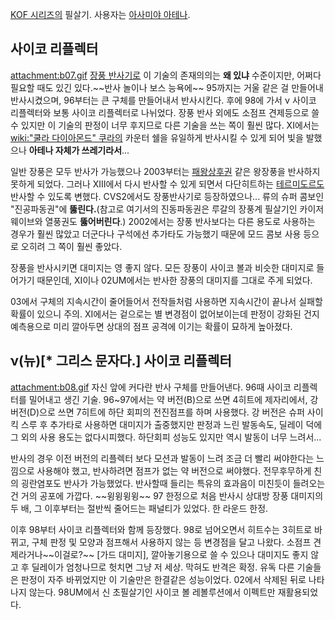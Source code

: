 [[KOF 시리즈]]의 필살기. 사용자는 [[아사미야 아테나]].

== 사이코 리플렉터 ==
attachment:b07.gif
[[장풍 반사기]]로 이 기술의 존재의의는 '''왜 있냐''' 수준이지만, 어쩌다 필요할 때도 있긴 있다.~~반사 놀이나 보스 능욕에~~ 95까지는 거울 같은 걸 만들어내 반사시켰으며, 96부터는 큰 구체를 만들어내서 반사시킨다. 후에 98에 가서 ν 사이코 리플렉터와 보통 사이코 리플렉터로 나뉘었다. 장풍 반사 외에도 소점프 견제등으로 쓸 수 있지만 이 기술의 판정이 너무 후지므로 다른 기술을 쓰는 쪽이 훨씬 많다. XI에서는 [[wiki:"쿨라 다이아몬드" 쿠라]]의 카운터 쉘을 유일하게 반사시킬 수 있게 되어 빛을 발했으나 '''아테나 자체가 쓰레기라서'''...

일반 장풍은 모두 반사가 가능했으나 2003부터는 [[패왕상후권]] 같은 왕장풍을 반사하지 못하게 되었다. 그러나 XIII에서 다시 반사할 수 있게 되면서 다단히트하는 [[테르미도르]]도 반사할 수 있도록 변했다. CVS2에서도 장풍반사기로 등장하였으나... 류의 슈퍼 콤보인 "진공파동권"에 '''뚫린다.'''(참고로 여기서의 진동파동권은 루갈의 장풍계 필살기인 카이저 웨이브와 열풍권도 '''뚫어버린다'''.) 2002에서는 장풍 반사보다는 다른 용도로 사용하는 경우가 훨씬 많았고 더군다나 구석에선 추가타도 가능했기 때문에 모드 콤보 사용 등으로 오히려 그 쪽이 훨씬 좋았다. 

장풍을 반사시키면 대미지는 영 좋지 않다. 모든 장풍이 사이코 볼과 비슷한 대미지로 들어가기 때문인데, XI이나 02UM에서는 반사한 장풍의 대미지를 그대로 주게 되었다.

03에서 구체의 지속시간이 줄어들어서 전작들처럼 사용하면 지속시간이 끝나서 실패할 확률이 있으니 주의. XI에서는 겉으로는 별 변경점이 없어보이는데 판정이 강화된 건지 예측용으로 미리 깔아두면 상대의 점프 공격에 이기는 확률이 묘하게 높아졌다.

== ν(뉴)[* 그리스 문자다.] 사이코 리플렉터 ==
attachment:b08.gif
자신 앞에 커다란 반사 구체를 만들어낸다. 96때 사이코 리플렉터를 밀어내고 생긴 기술. 96~97에서는 약 버전(B)으로 쓰면 4히트에 제자리에서, 강 버전(D)으로 쓰면 7히트에 하단 회피의 전진점프를 하며 사용했다. 강 버전은 슈퍼 사이킥 스루 후 추가타로 사용하면 대미지가 출중했지만 판정과 느린 발동속도, 딜레이 덕에 그 외의 사용 용도는 없다시피했다. 하단회피 성능도 있지만 역시 발동이 너무 느려서...

반사의 경우 이전 버전의 리플렉터 보다 모션과 발동이 느려 조금 더 빨리 써야한다는 느낌으로 사용해야 했고, 반사하려면 점프가 없는 약 버전으로 써야했다. 전무후무하게 친의 굉란염포도 반사가 가능했었다. 반사할때 들리는 특유의 효과음이 미친듯이 들려오는 건 거의 공포에 가깝다. ~~윙윙윙윙~~ 
97 한정으로 처음 반사시 상대방 장풍 대미지의 두 배, 그 이후부터는 절반씩 줄어드는 패널티가 있었다. 한 라운드 한정.

이후 98부터 사이코 리플렉터와 함께 등장했다. 98로 넘어오면서 히트수는 3히트로 바뀌고, 구체 판정 및 모양과 점프해서 사용하지 않는 등 변경점을 달고 나왔다. 소점프 견제라거나~~이걸로?~~ [가드 대미지], 깔아놓기용으로 쓸 수 있으나 대미지도 좋지 않고 후 딜레이가 엄청나므로 헛치면 그냥 저 세상. 막혀도 반격은 확정. 유독 다른 기술들은 판정이 자주 바뀌었지만 이 기술만은 한결같은 성능이었다. 02에서 삭제된 뒤로 나타나지 않는다. 98UM에서 신 초필살기인 사이코 볼 레볼루션에서 이펙트만 재활용되었다.

